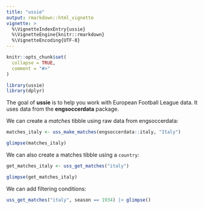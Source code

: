 ```yaml
---
title: "ussie"
output: rmarkdown::html_vignette
vignette: >
  %\VignetteIndexEntry{ussie}
  %\VignetteEngine{knitr::rmarkdown}
  %\VignetteEncoding{UTF-8}
---
```


```r
knitr::opts_chunk$set(
  collapse = TRUE,
  comment = "#>"
)
```

```r
library(ussie)
library(dplyr)
```

The goal of **ussie** is to help you work with European Football League data.
It uses data from the **engsoccerdata** package.

We can create a *matches* tibble using raw data from engsoccerdata:

```r
matches_italy <- uss_make_matches(engsoccerdata::italy, "Italy")

glimpse(matches_italy)
```

We can also create a matches tibble using a `country`:

```r
get_matches_italy <- uss_get_matches("italy")

glimpse(get_matches_italy)
```

We can add filtering conditions:

```r
uss_get_matches("italy", season == 1934) |> glimpse()
```
